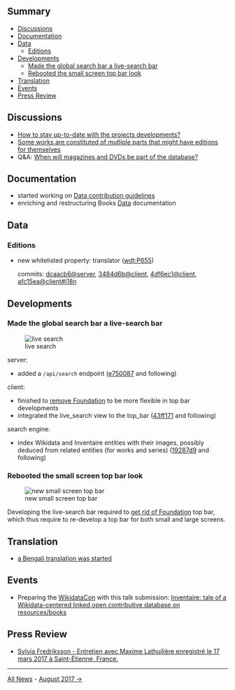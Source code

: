 <!-- LANG:EN, title="July 2017"-->

== Summary ==

* [[#discussions|Discussions]]
* [[#documentation|Documentation]]
* [[#data|Data]]
** [[#editions|Editions]]
* [[#developments|Developments]]
** [[#made-the-global-search-bar-a-live-search-bar|Made the global search bar a live-search bar]]
** [[#rebooted-the-small-screen-top-bar-look|Rebooted the small screen top bar look]]
* [[#translation|Translation]]
* [[#events|Events]]
* [[#press-review|Press Review]]

== Discussions ==

* [https://github.com/inventaire/inventaire-client/issues/106 How to stay up-to-date with the projects developments?]
* [https://github.com/inventaire/inventaire/issues/99 Some works are constituted of mutliple parts that might have editions for themselves]
* Q&amp;A: [[magazines dvds|When will magazines and DVDs be part of the database?]]

== Documentation ==

* started working on [[Data contribution guidelines]]
* enriching and restructuring Books [[Data]] documentation

== Data ==

=== Editions ===

<ul>
<li><p>new whitelisted property: translator ([https://www.wikidata.org/wiki/Property:P655 wdt:P655])</p>
<p>commits: [https://github.com/inventaire/inventaire/commit/dcaacb6 dcaacb6@server], [https://github.com/inventaire/inventaire-client/commit/3484d6b 3484d6b@client], [https://github.com/inventaire/inventaire-client/commit/4df6ec1 4df6ec1@client], [https://github.com/inventaire/inventaire-client/commit/afc15ea afc15ea@client#i18n]</p></li></ul>

== Developments ==

=== Made the global search bar a live-search bar ===

[[File:https://user-images.githubusercontent.com/1596934/28589758-b6233602-717f-11e7-9e85-d4cacde83eda.png|live search]]

server:

* added a <code>/api/search</code> endpoint ([https://github.com/inventaire/inventaire/commit/e750087 e750087] and following)

client:

* finished to [https://github.com/inventaire/inventaire-client/issues/87 remove Foundation] to be more flexible in top bar developments
* integrated the live_search view to the top_bar ([https://github.com/inventaire/inventaire-client/commit/43ff171 43ff171] and following)

search engine:

* index Wikidata and Inventaire entities with their images, possibly deduced from related entities (for works and series) ([https://github.com/inventaire/wikidata-subset-search-engine/commit/19287d9 19287d9] and following)

=== Rebooted the small screen top bar look ===

[[File:https://user-images.githubusercontent.com/1596934/28586887-828a4812-7175-11e7-9d33-2da2a9ca07c5.png|new small screen top bar]]

Developing the live-search bar required to [https://github.com/inventaire/inventaire-client/issues/87 get rid of Foundation] top bar, which thus require to re-develop a top bar for both small and large screens.

== Translation ==

* [https://www.transifex.com/inventaire/inventaire/ a Bengali translation was started]

== Events ==

* Preparing the [https://www.wikidata.org/wiki/Wikidata:WikidataCon_2017 WikidataCon] with this talk submission: [https://www.wikidata.org/wiki/Wikidata:WikidataCon_2017/Submissions/Inventaire:_tale_of_a_Wikidata-centered_linked_open_contributive_database_on_resources/books Inventaire: tale of a Wikidata-centered linked open contributive database on resources/books]

== Press Review ==

* [https://soundcloud.com/sylviafredriksson/sets/maxime-lathuiliere Sylvia Fredriksson - Entretien avec Maxime Lathuilière enregistré le 17 mars 2017 à Saint-Étienne, France.]

<hr>

[[News|All News]] - [[August 2017|August 2017 →]]

